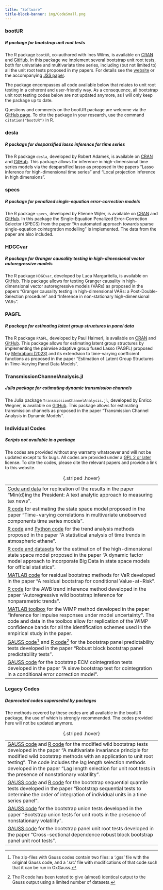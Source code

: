 ```yaml
---
title: "Software"
title-block-banner: img/CodeSmall.png
---
```


### bootUR {#sec-bootUR}
##### R package for bootstrap unit root tests 

The R package `bootUR`, co-authored with Ines Wilms, is available on [CRAN](https://cran.r-project.org/package=bootUR) and [GitHub](https://github.com/smeekes/bootUR). In this package we implement several bootstrap unit root tests, both for univariate and multivariate time series, including (but not limited to) all the unit root tests proposed in my papers. For details see the [website](https://stephansmeekes.com/bootUR/) or the accompanying [JSS paper](https://doi.org/10.18637/jss.v106.i12).

The package encompasses all code available below that relates to unit root testing in a coherent and user-friendly way. As a consequence, all bootstrap unit root testing codes below are not updated anymore, as I will only keep the package up to date.

Questions and comments on the bootUR package are welcome via the [GitHub page](https://github.com/smeekes/bootUR/issues). To cite the package in your research, use the command `citation("bootUR")` in R.

### desla {#sec-desla}
##### R package for desparsified lasso inference for time series

The R package `desla`, developed by Robert Adamek, is available on [CRAN](https://cran.r-project.org/package=desla) and [GitHub](https://github.com/RobertAdamek/desla). This package allows for inference in high-dimensional time series models via the desparsified lasso as proposed in the papers "Lasso inference for high-dimensional time series" and "Local projection inference in high dimensions".

### specs {#sec-specs}
##### R package for penalized single-equation error-correction models

The R package `specs`, developed by Etienne Wijler, is available on [CRAN](https://cran.r-project.org/package=specs) and [GitHub](https://github.com/wijler/specs). In this package the Single-Equation Penalized Error-Correction Selector (SPECS) from the paper "An automated approach towards sparse single-equation cointegration modelling" is implemented. The data from the paper are also included.

### HDGCvar {#sec-HDGCvar}
##### R package for Granger causality testing in high-dimensional vector autoregressive models 

The R package `HDGCvar`, developed by Luca Margaritella, is available on [GitHub](https://github.com/Marga8/HDGCvar). This package allows for testing Granger causality in high-dimensional vector autoregressive models (VARs) as proposed in the papers "Granger causality testing in high-dimensional VARs: a Post-Double-Selection procedure" and "Inference in non-stationary high-dimensional VARs".

### PAGFL {#sec-PAGFL}
##### R package for estimating latent group structures in panel data

The R package `PAGFL`, developed by Paul Haimerl, is available on [CRAN](https://cran.r-project.org/package=PAGFL) and [GitHub](https://github.com/Paul-Haimerl/PAGFL). This package allows for estimating latent group structures by implementing the pairwise adaptive group fused Lasso (PAGFL) proposed by [Mehrabani (2023)](https://doi.org/10.1016/j.jeconom.2022.12.002) and its extendsion to time-varying coefficient functions as proposed in the paper "Estimation of Latent Group Structures in Time-Varying Panel Data Models".

### TransmissionChannelAnalysis.jl {#sec-TCA}
##### Julia package for estimating dynamic transmission channels

The Julia package `TransmissionChannelAnalysis.jl`, developed by Enrico Wegner, is available on [GitHub](https://github.com/enweg/TransmissionChannelAnalysis.jl). This package allows for estimating transmission channels as proposed in the paper "Transmission Channel Analysis in Dynamic Models".

### Individual Codes {#sec-codes}
##### Scripts not available in a package

::: {.callout-note}
The codes are provided without any warranty whatsoever and will  not be updated except to fix bugs. All codes are provided under a [GPL 2 or later](https://www.gnu.org/licenses/licenses.html#GPL) license. To cite the codes, please cite the relevant papers and provide a link to this website.
:::

----
[Code and data](https://doi.org/10.34894/JHVJQS) for replication of the results in the paper "Min(d)ing the President: A text analytic approach to measuring tax news".
[R code](https://github.com/cateschi/Time_varying_correlation) for estimating the state space model proposed in the paper "Time-varying correlations in multivariate unobserved components time series models".
[R code](code/ClimateAnalysis.zip) and [Python code](https://github.com/girpas-ulg/trendfit) for the trend analysis methods proposed in the paper "A statistical analysis of time trends in atmospheric ethane".
[R code and datasets](https://github.com/cateschi/KalmanFilter) for the estimation of the high-dimensional state space model proposed in the paper "A dynamic factor model approach to incorporate Big Data in state space models for official statistics".
[MATLAB code](code/Fixed-Design-Residual-Bootstrap-VaR.zip) for residual bootstrap methods for VaR developed in the paper "A residual bootstrap for conditional Value-at-Risk".
[R code](code/AWB.zip) for the AWB trend inference method developed in the paper "Autoregressive wild bootstrap inference for nonparametric trends".
[MATLAB toolbox](code/WIMP.zip) for the WIMP method developed in the paper "Inference for impulse responses under model uncertainty". The code and data in the toolbox allow for replication of the WIMP confidence bands for all the identification schemes used in the empirical study in the paper.
[GAUSS code](code/RBBPPT_GSS.zip)^[The zip-files with Gauss codes contain two files: a ‘.gss’ file with the original Gauss code, and a ‘.src’ file with modifications of that code such that it can be run in OxGauss.] and [R code](code/RBBPPT_R.zip)^[The R code has been tested to give (almost) identical output to the Gauss output using a limited number of datasets.] for the bootstrap panel predictability tests developed in the paper "Robust block bootstrap panel predictability tests".
[GAUSS code](code/ECMSBC_GSS.zip) for the bootstrap ECM cointegration tests developed in the paper "A sieve bootstrap test for cointegration in a conditional error correction model".
----

: {.striped .hover}

### Legacy Codes {#sec-legacy}
##### Deprecated codes superseded by packages

::: {.callout-warning}
The methods covered by these codes are all available in the bootUR package, the use of which is strongly recommended. The codes provided here will not be updated anymore.
:::

----
[GAUSS code](code/MWB_GSS.zip) and [R code](code/MWB_R.zip) for the modified wild bootstrap tests developed in the paper "A multivariate invariance principle for modified wild bootstrap methods with an application to unit root testing". The code includes the lag length selection methods developed in the paper "Lag length selection for unit root tests in the presence of nonstationary volatility".
[GAUSS code](code/BSQTUR_GS.zip) and [R code](code/BSQT_R.zip) for the bootstrap sequential quantile tests developed in the paper "Bootstrap sequential tests to determine the order of integration of individual units in a time series panel".
[GAUSS code](code/BUTUR_GSS.zip) for the bootstrap union tests developed in the paper "Bootstrap union tests for unit roots in the presence of nonstationary volatility".
[GAUSS code](code/ECMSBC.zip) for the bootstrap panel unit root tests developed in the paper "Cross-sectional dependence robust block bootstrap panel unit root tests".
----

: {.striped .hover}
